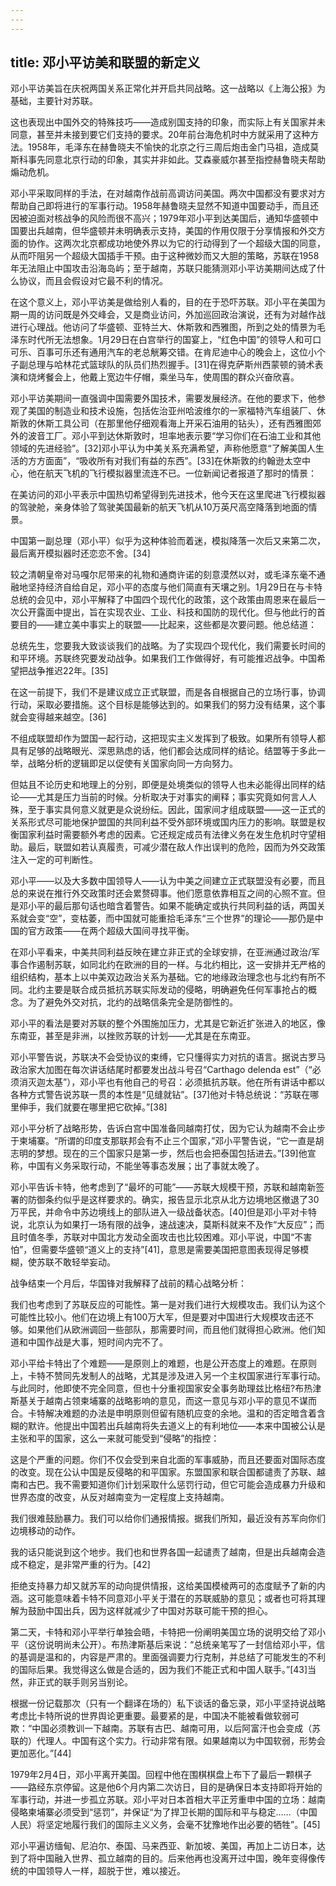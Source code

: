 ```yaml
---
---
---
```

title: 邓小平访美和联盟的新定义
---




邓小平访美旨在庆祝两国关系正常化并开启共同战略。这一战略以《上海公报》为基础，主要针对苏联。

这也表现出中国外交的特殊技巧——造成别国支持的印象，而实际上有关国家并未同意，甚至并未接到要它们支持的要求。20年前台海危机时中方就采用了这种方法。1958年，毛泽东在赫鲁晓夫不愉快的北京之行三周后炮击金门马祖，造成莫斯科事先同意北京行动的印象，其实并非如此。艾森豪威尔甚至指控赫鲁晓夫帮助煽动危机。

邓小平采取同样的手法，在对越南作战前高调访问美国。两次中国都没有要求对方帮助自己即将进行的军事行动。1958年赫鲁晓夫显然不知道中国要动手，而且还因被迫面对核战争的风险而很不高兴；1979年邓小平到达美国后，通知华盛顿中国要出兵越南，但华盛顿并未明确表示支持，美国的作用仅限于分享情报和外交方面的协作。这两次北京都成功地使外界以为它的行动得到了一个超级大国的同意，从而吓阻另一个超级大国插手干预。由于这种微妙而又大胆的策略，苏联在1958年无法阻止中国攻击沿海岛屿；至于越南，苏联只能猜测邓小平访美期间达成了什么协议，而且会假设对它最不利的情况。

在这个意义上，邓小平访美是做给别人看的，目的在于恐吓苏联。邓小平在美国为期一周的访问既是外交峰会，又是商业访问，外加巡回政治演说，还有为对越作战进行心理战。他访问了华盛顿、亚特兰大、休斯敦和西雅图，所到之处的情景为毛泽东时代所无法想象。1月29日在白宫举行的国宴上，“红色中国”的领导人和可口可乐、百事可乐还有通用汽车的老总觥筹交错。在肯尼迪中心的晚会上，这位小个子副总理与哈林花式篮球队的队员们热烈握手。[31]在得克萨斯州西蒙顿的骑术表演和烧烤餐会上，他戴上宽边牛仔帽，乘坐马车，使周围的群众兴奋欣喜。

邓小平访美期间一直强调中国需要外国技术，需要发展经济。在他的要求下，他参观了美国的制造业和技术设施，包括佐治亚州哈波维尔的一家福特汽车组装厂、休斯敦的休斯工具公司（在那里他仔细观看海上开采石油用的钻头），还有西雅图郊外的波音工厂。邓小平到达休斯敦时，坦率地表示要“学习你们在石油工业和其他领域的先进经验”。[32]邓小平认为中美关系充满希望，声称他愿意“了解美国人生活的方方面面”，“吸收所有对我们有益的东西”。[33]在休斯敦的约翰逊太空中心，他在航天飞机的飞行模拟器里流连不已。一位新闻记者报道了那时的情景：

在美访问的邓小平表示中国热切希望得到先进技术，他今天在这里爬进飞行模拟器的驾驶舱，亲身体验了驾驶美国最新的航天飞机从10万英尺高空降落到地面的情景。

中国第一副总理（邓小平）似乎为这种体验而着迷，模拟降落一次后又来第二次，最后离开模拟器时还恋恋不舍。[34]

较之清朝皇帝对马嘎尔尼带来的礼物和通商许诺的刻意漠然以对，或毛泽东毫不通融地坚持经济自给自足，邓小平的态度与他们简直有天壤之别。1月29日在与卡特总统的会见中，邓小平解释了中国四个现代化的政策，这个政策由周恩来在最后一次公开露面中提出，旨在实现农业、工业、科技和国防的现代化。但与他此行的首要目的——建立美中事实上的联盟——比起来，这些都是次要问题。他总结道：

总统先生，您要我大致谈谈我们的战略。为了实现四个现代化，我们需要长时间的和平环境。苏联终究要发动战争。如果我们工作做得好，有可能推迟战争。中国希望把战争推迟22年。[35]

在这一前提下，我们不是建议成立正式联盟，而是各自根据自己的立场行事，协调行动，采取必要措施。这个目标是能够达到的。如果我们的努力没有结果，这个事就会变得越来越空。[36]

不组成联盟却作为盟国一起行动，这把现实主义发挥到了极致。如果所有领导人都具有足够的战略眼光、深思熟虑的话，他们都会达成同样的结论。结盟等于多此一举，战略分析的逻辑即足以促使有关国家向同一方向努力。

但姑且不论历史和地理上的分别，即便是处境类似的领导人也未必能得出同样的结论——尤其是压力当前的时候。分析取决于对事实的阐释；事实究竟如何言人人殊，至于事实具何意义就更是众说纷纭。因此，国家间才组成联盟——这一正式的关系形式尽可能地保护盟国的共同利益不受外部环境或国内压力的影响。联盟是权衡国家利益时需要额外考虑的因素。它还规定成员有法律义务在发生危机时守望相助。最后，联盟如若认真履责，可减少潜在敌人作出误判的危险，因而为外交政策注入一定的可判断性。

邓小平——以及大多数中国领导人——认为中美之间建立正式联盟没有必要，而且总的来说在推行外交政策时还会累赘碍事。他们愿意依靠相互之间的心照不宣。但是邓小平的最后那句话也暗含着警告。如果不能确定或执行共同利益的话，两国关系就会变“空”，变枯萎，而中国就可能重拾毛泽东“三个世界”的理论——那仍是中国的官方政策——在两个超级大国间寻找平衡。

在邓小平看来，中美共同利益反映在建立非正式的全球安排，在亚洲通过政治/军事合作遏制苏联，如同北约在欧洲的目的一样。与北约相比，这一安排并无严格的组织结构，基本上以中美双边政治关系为基础。它的地缘政治理念也与北约有所不同。北约主要是联合成员抵抗苏联实际发动的侵略，明确避免任何军事抢占的概念。为了避免外交对抗，北约的战略信条完全是防御性的。

邓小平的看法是要对苏联的整个外围施加压力，尤其是它新近扩张进入的地区，像东南亚，甚至是非洲，以挫败苏联的计划——尤其是在东南亚。

邓小平警告说，苏联决不会受协议的束缚，它只懂得实力对抗的语言。据说古罗马政治家大加图在每次讲话结尾时都要发出战斗号召“Carthago delenda est”（“必须消灭迦太基”），邓小平也有他自己的号召：必须抵抗苏联。他在所有讲话中都以各种方式警告说苏联一贯的本性是“见缝就钻”。[37]他对卡特总统说：“苏联在哪里伸手，我们就要在哪里把它砍掉。”[38]

邓小平分析了战略形势，告诉白宫中国准备同越南打仗，因为它认为越南不会止步于柬埔寨。“所谓的印度支那联邦会有不止三个国家，”邓小平警告说，“它一直是胡志明的梦想。现在的三个国家只是第一步，然后也会把泰国包括进去。”[39]他宣称，中国有义务采取行动，不能坐等事态发展；出了事就太晚了。

邓小平告诉卡特，他考虑到了“最坏的可能”——苏联大规模干预，苏联和越南新签署的防御条约似乎是这样要求的。确实，报告显示北京从北方边境地区撤退了30万平民，并命令中苏边境线上的部队进入一级战备状态。[40]但是邓小平对卡特说，北京认为如果打一场有限的战争，速战速决，莫斯科就来不及作“大反应”；而且时值冬季，苏联对中国北方发动全面攻击也比较困难。邓小平说，中国“不害怕”，但需要华盛顿“道义上的支持”[41]，意思是需要美国把意图表现得足够模糊，使苏联不敢轻举妄动。

战争结束一个月后，华国锋对我解释了战前的精心战略分析：

我们也考虑到了苏联反应的可能性。第一是对我们进行大规模攻击。我们认为这个可能性比较小。他们在边境上有100万大军，但是要对中国进行大规模攻击还不够。如果他们从欧洲调回一些部队，那需要时间，而且他们就得担心欧洲。他们知道和中国作战是大事，短时间内完不了。

邓小平给卡特出了个难题——是原则上的难题，也是公开态度上的难题。在原则上，卡特不赞同先发制人的战略，尤其是涉及进入另一个主权国家进行军事行动。与此同时，他即使不完全同意，但也十分重视国家安全事务助理兹比格纽?布热津斯基关于越南占领柬埔寨的战略影响的意见，而这一意见与邓小平的意见不谋而合。卡特解决难题的办法是申明原则但留有随机应变的余地。温和的否定暗含着含糊的默许。他提出中国若出兵越南将失去道义上的有利地位——本来中国被公认是主张和平的国家，这么一来就可能受到“侵略”的指控：

这是个严重的问题。你们不仅会受到来自北面的军事威胁，而且还要面对国际态度的改变。现在公认中国是反侵略的和平国家。东盟国家和联合国都谴责了苏联、越南和古巴。我不需要知道你们计划采取什么惩罚行动，但它可能会造成暴力升级和世界态度的改变，从反对越南变为一定程度上支持越南。

我们很难鼓励暴力。我们可以给你们通报情报。据我们所知，最近没有苏军向你们边境移动的动作。

我的话只能说到这个地步。我们也和世界各国一起谴责了越南，但是出兵越南会造成不稳定，是非常严重的行为。[42]

拒绝支持暴力却又就苏军的动向提供情报，这给美国模棱两可的态度赋予了新的内涵。这可能意味着卡特不同意邓小平关于潜在的苏联威胁的意见；或者也可将其理解为鼓励中国出兵，因为这样就减少了中国对苏联可能干预的担心。

第二天，卡特和邓小平举行单独会晤，卡特把一份阐明美国立场的说明交给了邓小平（这份说明尚未公开）。布热津斯基后来说：“总统亲笔写了一封信给邓小平，信的基调是温和的，内容是严肃的。里面强调要力行克制，并总结了可能发生的不利的国际后果。我觉得这么做是合适的，因为我们不能正式和中国人联手。”[43]当然，非正式的联手则另当别论。

根据一份记载那次（只有一个翻译在场的）私下谈话的备忘录，邓小平坚持说战略考虑比卡特所说的世界舆论更重要。最要紧的是，中国决不能被看做软弱可欺：“中国必须教训一下越南。苏联有古巴、越南可用，以后阿富汗也会变成（苏联的）代理人。中国有这个实力。行动非常有限。如果越南以为中国软弱，形势会更加恶化。”[44]

1979年2月4日，邓小平离开美国。回程中他在围棋棋盘上布下了最后一颗棋子——路经东京停留。这是他6个月内第二次访日，目的是确保日本支持即将开始的军事行动，并进一步孤立苏联。邓小平对日本首相大平正芳重申中国的立场：越南侵略柬埔寨必须受到“惩罚”，并保证“为了捍卫长期的国际和平与稳定……（中国人民）将坚定地履行我们的国际主义义务，会毫不犹豫地作出必要的牺牲”。[45]

邓小平遍访缅甸、尼泊尔、泰国、马来西亚、新加坡、美国，再加上二访日本，达到了将中国融入世界、孤立越南的目的。后来他再也没离开过中国，晚年变得像传统的中国领导人一样，超脱于世，难以接近。